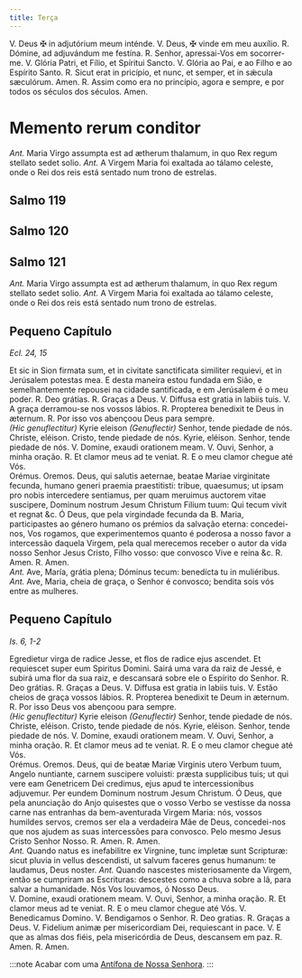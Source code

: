 ```yaml
---
title: Terça
---
```


<div class="grid grid-cols-2 gap-5">
  <span class="text-justify">
    V. Deus <span class="text-red-500">&#10016;</span> in adjutórium meum
    inténde.
  </span>
  <span class="text-justify">
    V. Deus, <span class="text-red-500">&#10016;</span> vinde em meu auxílio.
  </span>
  <span class="text-justify">
    <span class="text-red-500">R.</span> Dómine, ad adjuvándum me festína.
  </span>
  <span class="text-justify">
    <span class="text-red-500">R.</span> Senhor, apressai-Vos em socorrer-me.
  </span>
  <span class="text-justify">
    V. Glória Patri, et Fílio, et Spíritui Sancto.
  </span>
  <span class="text-justify">
    V. Glória ao Pai, e ao Filho e ao Espírito Santo.
  </span>
  <span class="text-justify">
    <span class="text-red-500">R.</span> Sicut erat in pricípio, et nunc, et
    semper, et in sǽcula sæculórum. Amen.
  </span>
  <span class="text-justify">
    <span class="text-red-500">R.</span> Assim como era no princípio, agora e
    sempre, e por todos os séculos dos séculos. Amen.
  </span>
</div>


# Memento rerum conditor

<MementoRerumConditor />

<div class="grid grid-cols-2 gap-5">
  <span class="text-justify">
    <em>Ant.</em> Maria Virgo assumpta est ad ætherum thalamum, in quo Rex regum
    stellato sedet solio.
  </span>
  <span class="text-justify">
    <em>Ant.</em> A Virgem Maria foi exaltada ao tálamo celeste, onde o Rei dos
    reis está sentado num trono de estrelas.
  </span>
</div>


## Salmo 119

<Salmo119 />


## Salmo 120

<Salmo120 />


## Salmo 121

<Salmo121 />


<Tabs>
  <TabItem label="Depois da Purificação">
<div class="grid grid-cols-2 gap-5">
  <span class="text-justify">
    <em>Ant.</em> Maria Virgo assumpta est ad ætherum thalamum, in quo Rex regum
    stellato sedet solio.
  </span>
  <span class="text-justify">
    <em>Ant.</em> A Virgem Maria foi exaltada ao tálamo celeste, onde o Rei dos
    reis está sentado num trono de estrelas.
  </span>
</div>

## Pequeno Capítulo

_Ecl. 24, 15_

<div class="grid grid-cols-2 gap-5">
  <span class="text-justify">
    Et sic in Sion firmata sum, et in civitate sanctificata similiter requievi,
    et in Jerúsalem potestas mea.
  </span>
  <span class="text-justify">
    E desta maneira estou fundada em Sião, e semelhantemente repousei na cidade
    santificada, e em Jerúsalem é o meu poder.
  </span>
  <span class="text-justify">
    <span class="text-red-500">R.</span> Deo grátias.
  </span>
  <span class="text-justify">
    <span class="text-red-500">R.</span> Graças a Deus.
  </span>
  <span class="text-justify">V. Diffusa est gratia in labiis tuis.</span>
  <span class="text-justify">V. A graça derramou-se nos vossos lábios.</span>
  <span class="text-justify">
    <span class="text-red-500">R.</span> Propterea benedixit te Deus in æternum.
  </span>
  <span class="text-justify">
    <span class="text-red-500">R.</span> Por isso vos abençoou Deus para sempre.
  </span>
</div>

<div class="grid grid-cols-2 gap-5">
  <span class="text-justify">
    <em>(Hic genuflectitur)</em> Kyrie eleison
  </span>
  <span class="text-justify">
    <em>(Genuflectir)</em> Senhor, tende piedade de nós.
  </span>
  <span class="text-justify">Christe, eléison.</span>
  <span class="text-justify">Cristo, tende piedade de nós.</span>
  <span class="text-justify">Kyrie, eléison.</span>
  <span class="text-justify">Senhor, tende piedade de nós.</span>
  <span class="text-justify">V. Domine, exaudi orationem meam.</span>
  <span class="text-justify">V. Ouvi, Senhor, a minha oração.</span>
  <span class="text-justify">
    <span class="text-red-500">R.</span> Et clamor meus ad te veniat.
  </span>
  <span class="text-justify">
    <span class="text-red-500">R.</span> E o meu clamor chegue até Vós.
  </span>
</div>

<div class="grid grid-cols-2 gap-5">
  <span class="text-red-500 text-center">Orémus.</span>
  <span class="text-red-500 text-center">Oremos.</span>
  <span class="text-justify">
    Deus, qui salutis aeternae, beatae Mariae virginitate fecunda, humano generi
    praemia praestitisti: tribue, quaesumus; ut ipsam pro nobis intercedere
    sentiamus, per quam meruimus auctorem vitae suscipere, Dominum nostrum Jesum
    Christum Filium tuum: Qui tecum vivit et regnat &c.
  </span>
  <span class="text-justify">
    Ó Deus, que pela virgindade fecunda da B. Maria, participastes ao género
    humano os prémios da salvação eterna: concedei-nos, Vos rogamos, que
    experimentemos quanto é poderosa a nosso favor a intercessão daquela Virgem,
    pela qual merecemos receber o autor da vida nosso Senhor Jesus Cristo, Filho
    vosso: que convosco Vive e reina &c.
  </span>
  <span class="text-justify">
    <span class="text-red-500">R.</span> Amen.
  </span>
  <span class="text-justify">
    <span class="text-red-500">R.</span> Amen.
  </span>
</div>
  </TabItem>
  <TabItem label="No Adveno">

<div class="grid grid-cols-2 gap-5">
  <span class="text-justify">
    <em>Ant.</em> Ave, María, grátia plena; Dóminus tecum: benedícta tu in
    muliéribus.
  </span>
  <span class="text-justify">
    <em>Ant.</em> Ave, Maria, cheia de graça, o Senhor é convosco; bendita sois
    vós entre as mulheres.
  </span>
</div>

## Pequeno Capítulo

_Is. 6, 1-2_

<div class="grid grid-cols-2 gap-5">
  <span class="text-justify">
    Egredietur virga de radice Jesse, et flos de radice ejus ascendet. Et
    requiescet super eum Spiritus Domini.
  </span>
  <span class="text-justify">
    Sairá uma vara da raiz de Jessé, e subirá uma flor da sua raiz, e descansará
    sobre ele o Espírito do Senhor.
  </span>
  <span class="text-justify">
    <span class="text-red-500">R.</span> Deo grátias.
  </span>
  <span class="text-justify">
    <span class="text-red-500">R.</span> Graças a Deus.
  </span>
  <span class="text-justify">V. Diffusa est gratia in labiis tuis.</span>
  <span class="text-justify">V. Estão cheios de graça vossos lábios.</span>
  <span class="text-justify">
    <span class="text-red-500">R.</span> Propterea benedixit te Deum in æternum.
  </span>
  <span class="text-justify">
    <span class="text-red-500">R.</span> Por isso Deus vos abençoou para sempre.
  </span>
</div>

<div class="grid grid-cols-2 gap-5">
  <span class="text-justify">
    <em>(Hic genuflectitur)</em> Kyrie eleison
  </span>
  <span class="text-justify">
    <em>(Genuflectir)</em> Senhor, tende piedade de nós.
  </span>
  <span class="text-justify">Christe, eléison.</span>
  <span class="text-justify">Cristo, tende piedade de nós.</span>
  <span class="text-justify">Kyrie, eléison.</span>
  <span class="text-justify">Senhor, tende piedade de nós.</span>
  <span class="text-justify">V. Domine, exaudi orationem meam.</span>
  <span class="text-justify">V. Ouvi, Senhor, a minha oração.</span>
  <span class="text-justify">
    <span class="text-red-500">R.</span> Et clamor meus ad te veniat.
  </span>
  <span class="text-justify">
    <span class="text-red-500">R.</span> E o meu clamor chegue até Vós.
  </span>
</div>

<div class="grid grid-cols-2 gap-5">
  <span class="text-red-500 text-center">Orémus.</span>
  <span class="text-red-500 text-center">Oremos.</span>
  <span class="text-justify">
    Deus, qui de beatæ Mariæ Virginis utero Verbum tuum, Angelo nuntiante,
    carnem suscipere voluisti: præsta supplicibus tuis; ut qui vere eam
    Genetricem Dei credimus, ejus apud te intercessionibus adjuvemur. Per eundem
    Dominum nostrum Jesum Christum.
  </span>
  <span class="text-justify">
    Ó Deus, que pela anunciação do Anjo quisestes que o vosso Verbo se vestisse
    da nossa carne nas entranhas da bem-aventurada Virgem Maria: nós, vossos
    humildes servos, cremos ser ela a verdadeira Mãe de Deus, concedei-nos que
    nos ajudem as suas intercessões para convosco. Pelo mesmo Jesus Cristo
    Senhor Nosso.
  </span>
  <span class="text-justify">
    <span class="text-red-500">R.</span> Amen.
  </span>
  <span class="text-justify">
    <span class="text-red-500">R.</span> Amen.
  </span>
</div>
  </TabItem>
  <TabItem label="No Natal">

<div class="grid grid-cols-2 gap-5">
  <span class="text-justify">
    <em>Ant.</em> Quando natus es inefabilitre ex Virgnine, tunc impletæ sunt
    Scripturæ: sicut pluvia in vellus descendisti, ut salvum faceres genus
    humanum: te laudamus, Deus noster.
  </span>
  <span class="text-justify">
    <em>Ant.</em> Quando nascestes misteriosamente da Virgem, então se cumpriram
    as Escrituras: descestes como a chuva sobre a lã, para salvar a humanidade.
    Nós Vos louvamos, ó Nosso Deus.
  </span>
</div>
  </TabItem>
</Tabs>

<div class="grid grid-cols-2 gap-5">
  <span class="text-justify">V. Domine, exaudi orationem meam.</span>
  <span class="text-justify">V. Ouvi, Senhor, a minha oração.</span>
  <span class="text-justify">
    <span class="text-red-500">R.</span> Et clamor meus ad te veniat.
  </span>
  <span class="text-justify">
    <span class="text-red-500">R.</span> E o meu clamor chegue até Vós.
  </span>
  <span class="text-justify">V. Benedicamus Domino.</span>
  <span class="text-justify">V. Bendigamos o Senhor.</span>
  <span class="text-justify">
    <span class="text-red-500">R.</span> Deo gratias.
  </span>
  <span class="text-justify">
    <span class="text-red-500">R.</span> Graças a Deus.
  </span>
  <span class="text-justify">
    V. Fidelium animæ per misericordiam Dei, requiescant in pace.
  </span>
  <span class="text-justify">
    V. E que as almas dos fiéis, pela misericórdia de Deus, descansem em paz.
  </span>
  <span class="text-justify">
    <span class="text-red-500">R.</span> Amen.
  </span>
  <span class="text-justify">
    <span class="text-red-500">R.</span> Amen.
  </span>
</div>

:::note
Acabar com uma [Antífona de Nossa Senhora](/devocionario/oracoes/antifonas).
:::
